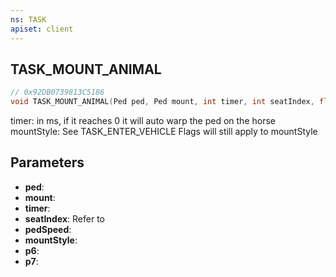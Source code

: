 ```yaml
---
ns: TASK
apiset: client
---
```

## TASK_MOUNT_ANIMAL

```c
// 0x92DB0739813C5186
void TASK_MOUNT_ANIMAL(Ped ped, Ped mount, int timer, int seatIndex, float pedSpeed, int mountStyle, Any p6, Any p7);
```

timer: in ms, if it reaches 0 it will auto warp the ped on the horse
mountStyle: See TASK_ENTER_VEHICLE
Flags will still apply to mountStyle

## Parameters
* **ped**:
* **mount**:
* **timer**:
* **seatIndex**: Refer to <EmbeddedEnum name="eVehicleSeat" />
* **pedSpeed**:
* **mountStyle**:
* **p6**:
* **p7**:
